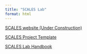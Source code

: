 ```yaml
---
title: "SCALES Lab"
format: html
---
```


[SCALES website (Under Construction)](https://scales-lab.github.io/SCALES_website/)

[SCALES Project Template](https://github.com/SCALES-Lab/scales-project-template)

[SCALES Lab Handbook](https://scales-lab.github.io/SCALES_Lab_Handbook/)